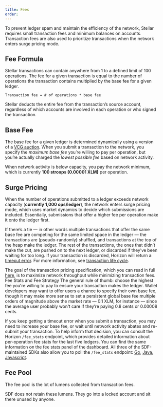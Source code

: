 ```yaml
---
title: Fees
order:
---
```


To prevent ledger spam and maintain the efficiency of the network, Stellar requires small transaction fees and minimum balances on accounts.  Transaction fees are also used to prioritize transactions when the network enters surge pricing mode.

## Fee Formula
Stellar transactions can contain anywhere from 1 to a defined limit of 100 operations.  The fee for a given transaction is equal to the number of operations the transaction contains multiplied by the base fee for a given ledger.  
```
Transaction fee = # of operations * base fee
```
Stellar deducts the entire fee from the transaction’s source account, regardless of which accounts are involved in each operation or who signed the transaction.

## Base Fee
The base fee for a given ledger is determined dynamically using a version of a [VCG auction](https://en.wikipedia.org/wiki/Vickrey%E2%80%93Clarke%E2%80%93Groves_auction).  When you submit a transaction to the network, you specify the *maximum base fee* you’re willing to pay per operation, but you’re actually charged the *lowest possible fee* based on network activity.   

When network activity is below capacity, you pay the network minimum, which is currently **100 stroops (0.00001 XLM)** per operation. 

## Surge Pricing
When the number of operations submitted to a ledger exceeds network capacity (**currently 1,000 ops/ledger**), the network enters surge pricing mode, which uses market dynamics to decide which submissions are included. Essentially, submissions that offer a higher fee per operation make it onto the ledger first.

If there’s a tie — in other words multiple transactions that offer the same base fee are competing for the same limited space in the ledger — the transactions are (pseudo-randomly) shuffled, and transactions at the top of the heap make the ledger.  The rest of the transactions, the ones that didn’t make the cut, are pushed on to the next ledger, or discarded if they’ve been waiting for too long.  If your transaction is discarded, Horizon will return a [timeout error](https://www.stellar.org/developers/horizon/reference/errors/timeout.html).  For more information, see [transaction life cycle](./transactions.md#life-cycle).  

The goal of the transaction pricing specification, which you can read in full [here](https://github.com/stellar/stellar-protocol/blob/master/core/cap-0005.md), is to maximize network throughput while minimizing transaction fees. 
Fee Stats and Fee Strategy
The general rule of thumb: choose the highest fee you're willing to pay to ensure your transaction makes the ledger.  Wallet developers may want to offer users a chance to specify their own base fee, though it may make more sense to set a persistent global base fee multiple orders of magnitude above the market rate — 0.1 XLM, for instance — since the average user probably won't care if they’re paying 0.8 cents or 0.00008 cents.

If you keep getting a timeout error when you submit a transaction, you may need to increase your base fee, or wait until network activity abates and re-submit your transaction.  To help inform that decision, you can consult the Horizon `/fee_stats` endpoint, which provides detailed information about per-operation fee stats for the last five ledgers.  You can find the same information on the fee stats panel of the dashboard.  All three of the SDF-maintained SDKs also allow you to poll the `/fee_stats` endpoint: [Go](https://godoc.org/github.com/stellar/go/clients/horizonclient#Client.FeeStats), [Java](https://stellar.github.io/java-stellar-sdk/), [Javascript](https://stellar.github.io/js-stellar-sdk/Server.html#feeStats).   

## Fee Pool
The fee pool is the lot of lumens collected from transaction fees.

SDF does not retain these lumens. They go into a locked account and sit there unused by anyone. 
